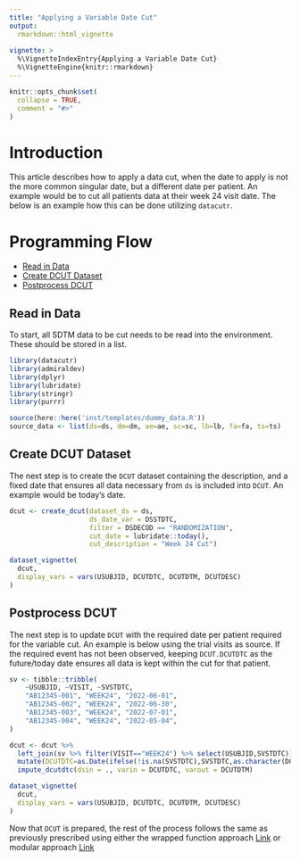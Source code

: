 ```yaml
---
title: "Applying a Variable Date Cut"
output: 
  rmarkdown::html_vignette
    
vignette: >
  %\VignetteIndexEntry{Applying a Variable Date Cut}
  %\VignetteEngine{knitr::rmarkdown}
---
```


```r
knitr::opts_chunk$set(
  collapse = TRUE,
  comment = "#>"
)
```

# Introduction

This article describes how to apply a data cut, when the date to apply is not the more common singular 
date, but a different date per patient. An example would be to cut all patients data at their week 24 visit date. The below is an example how this can be done utilizing `datacutr`.

# Programming Flow

* [Read in Data](#readdata)
* [Create DCUT Dataset](#dcut)
* [Postprocess DCUT](#postprocess)

## Read in Data {#readdata}

To start, all SDTM data to be cut needs to be read into the environment. These should be stored in a list.

```r
library(datacutr)
library(admiraldev)
library(dplyr)
library(lubridate)
library(stringr)
library(purrr)

source(here::here('inst/templates/dummy_data.R'))
source_data <- list(ds=ds, dm=dm, ae=ae, sc=sc, lb=lb, fa=fa, ts=ts)
```

## Create DCUT Dataset {#dcut}

The next step is to create the `DCUT` dataset containing the description, and a fixed date that ensures all data necessary from `ds` is included into `DCUT`. An example would be today's date.
```r
dcut <- create_dcut(dataset_ds = ds,
                    ds_date_var = DSSTDTC,
                    filter = DSDECOD == "RANDOMIZATION",
                    cut_date = lubridate::today(),
                    cut_description = "Week 24 Cut")
```


```r
dataset_vignette(
  dcut,
  display_vars = vars(USUBJID, DCUTDTC, DCUTDTM, DCUTDESC)
)
```

## Postprocess DCUT {#postprocess}

The next step is to update `DCUT` with the required date per patient required for the variable cut. An example is below using the trial visits as source. If the required event has not been observed, keeping `DCUT.DCUTDTC` as the future/today date ensures all data is kept within the cut for that patient.

```r
sv <- tibble::tribble(
    ~USUBJID, ~VISIT, ~SVSTDTC,
    "AB12345-001", "WEEK24", "2022-06-01",
    "AB12345-002", "WEEK24", "2022-06-30",
    "AB12345-003", "WEEK24", "2022-07-01",
    "AB12345-004", "WEEK24", "2022-05-04",
)

dcut <- dcut %>% 
  left_join(sv %>% filter(VISIT=="WEEK24") %>% select(USUBJID,SVSTDTC)) %>% 
  mutate(DCUTDTC=as.Date(ifelse(!is.na(SVSTDTC),SVSTDTC,as.character(DCUTDTC)))) %>% 
  impute_dcutdtc(dsin = ., varin = DCUTDTC, varout = DCUTDTM)
```
```r
dataset_vignette(
  dcut,
  display_vars = vars(USUBJID, DCUTDTC, DCUTDTM, DCUTDESC)
)
```

Now that `DCUT` is prepared, the rest of the process follows the same as previously prescribed using either the wrapped function approach [Link](https://pharmaverse.github.io/datacutr/articles/wrapper.html#processcut) or modular approach [Link](https://pharmaverse.github.io/datacutr/articles/modular.html#preprocess)
